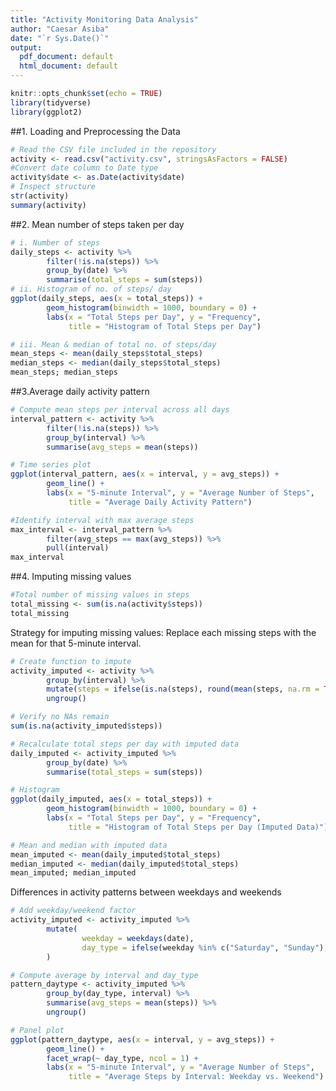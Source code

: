 ```yaml
---
title: "Activity Monitoring Data Analysis"
author: "Caesar Asiba"
date: "`r Sys.Date()`"
output:
  pdf_document: default
  html_document: default
---
```


```r
knitr::opts_chunk$set(echo = TRUE)
library(tidyverse)
library(ggplot2)
```

##1. Loading and Preprocessing the Data
```r
# Read the CSV file included in the repository
activity <- read.csv("activity.csv", stringsAsFactors = FALSE)
#Convert date column to Date type
activity$date <- as.Date(activity$date)
# Inspect structure
str(activity)
summary(activity)
```

##2. Mean number of steps taken per day
```r
# i. Number of steps
daily_steps <- activity %>%
        filter(!is.na(steps)) %>%
        group_by(date) %>%
        summarise(total_steps = sum(steps))
# ii. Histogram of no. of steps/ day
ggplot(daily_steps, aes(x = total_steps)) +
        geom_histogram(binwidth = 1000, boundary = 0) +
        labs(x = "Total Steps per Day", y = "Frequency",
             title = "Histogram of Total Steps per Day")

# iii. Mean & median of total no. of steps/day
mean_steps <- mean(daily_steps$total_steps)
median_steps <- median(daily_steps$total_steps)
mean_steps; median_steps

```

##3.Average daily activity pattern
```r
# Compute mean steps per interval across all days
interval_pattern <- activity %>%
        filter(!is.na(steps)) %>%
        group_by(interval) %>%
        summarise(avg_steps = mean(steps))

# Time series plot
ggplot(interval_pattern, aes(x = interval, y = avg_steps)) +
        geom_line() +
        labs(x = "5-minute Interval", y = "Average Number of Steps",
             title = "Average Daily Activity Pattern")

#Identify interval with max average steps
max_interval <- interval_pattern %>%
        filter(avg_steps == max(avg_steps)) %>%
        pull(interval)
max_interval
```

##4. Imputing missing values

```r
#Total number of missing values in steps
total_missing <- sum(is.na(activity$steps))
total_missing
```
Strategy for imputing missing values: Replace each missing steps with the mean for that 5-minute interval.
```r
# Create function to impute
activity_imputed <- activity %>%
        group_by(interval) %>%
        mutate(steps = ifelse(is.na(steps), round(mean(steps, na.rm = TRUE)), steps)) %>%
        ungroup()

# Verify no NAs remain
sum(is.na(activity_imputed$steps))

# Recalculate total steps per day with imputed data
daily_imputed <- activity_imputed %>%
        group_by(date) %>%
        summarise(total_steps = sum(steps))

# Histogram
ggplot(daily_imputed, aes(x = total_steps)) +
        geom_histogram(binwidth = 1000, boundary = 0) +
        labs(x = "Total Steps per Day", y = "Frequency",
             title = "Histogram of Total Steps per Day (Imputed Data)")

# Mean and median with imputed data
mean_imputed <- mean(daily_imputed$total_steps)
median_imputed <- median(daily_imputed$total_steps)
mean_imputed; median_imputed
```

Differences in activity patterns between weekdays and weekends
```r
# Add weekday/weekend factor
activity_imputed <- activity_imputed %>%
        mutate(
                weekday = weekdays(date),
                day_type = ifelse(weekday %in% c("Saturday", "Sunday"), "weekend", "weekday")
        )

# Compute average by interval and day_type
pattern_daytype <- activity_imputed %>%
        group_by(day_type, interval) %>%
        summarise(avg_steps = mean(steps)) %>%
        ungroup()

# Panel plot
ggplot(pattern_daytype, aes(x = interval, y = avg_steps)) +
        geom_line() +
        facet_wrap(~ day_type, ncol = 1) +
        labs(x = "5-minute Interval", y = "Average Number of Steps",
             title = "Average Steps by Interval: Weekday vs. Weekend")
```


